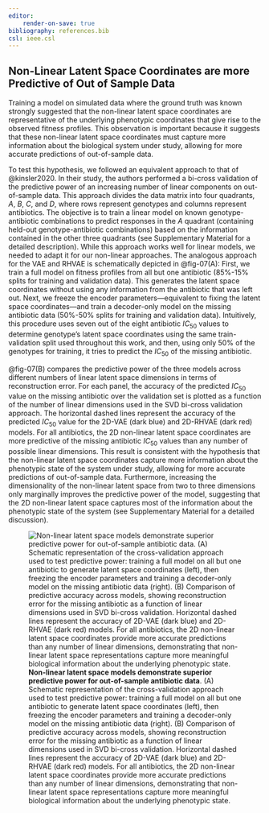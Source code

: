 ```yaml
---
editor:
    render-on-save: true
bibliography: references.bib
csl: ieee.csl
---
```


## Non-Linear Latent Space Coordinates are more Predictive of Out of Sample Data

Training a model on simulated data where the ground truth was known strongly
suggested that the non-linear latent space coordinates are representative of the
underlying phenotypic coordinates that give rise to the observed fitness
profiles. This observation is important because it suggests that these
non-linear latent space coordinates must capture more information about the
biological system under study, allowing for more accurate predictions of
out-of-sample data.

To test this hypothesis, we followed an equivalent approach to that of
@kinsler2020. In their study, the authors performed a bi-cross validation of the
predictive power of an increasing number of linear components on out-of-sample
data. This approach divides the data matrix into four quadrants, $A$, $B$, $C$,
and $D$, where rows represent genotypes and columns represent antibiotics. The
objective is to train a linear model on known genotype-antibiotic combinations
to predict responses in the $A$ quadrant (containing held-out
genotype-antibiotic combinations) based on the information contained in the
other three quadrants (see Supplementary Material for a detailed description).
While this approach works well for linear models, we needed to adapt it for our
non-linear approaches. The analogous approach for the VAE and RHVAE is
schematically depicted in @fig-07(A): First, we train a full model on fitness
profiles from all but one antibiotic (85%-15% splits for training and validation
data). This generates the latent space coordinates without using any information
from the antibiotic that was left out. Next, we freeze the encoder
parameters---equivalent to fixing the latent space coordinates---and train a
decoder-only model on the missing antibiotic data (50%-50% splits for training
and validation data). Intuitively, this procedure uses seven out of the eight
antibiotic $IC_{50}$ values to determine genotype's latent space coordinates
using the same train-validation split used throughout this work, and then, using
only 50% of the genotypes for training, it tries to predict the $IC_{50}$ of the
missing antibiotic.

@fig-07(B) compares the predictive power of the three models across different
numbers of linear latent space dimensions in terms of reconstruction error. For
each panel, the accuracy of the predicted $IC_{50}$ value on the missing
antibiotic over the validation set is plotted as a function of the number of
linear dimensions used in the SVD bi-cross validation approach. The horizontal
dashed lines represent the accuracy of the predicted $IC_{50}$ value for the
2D-VAE (dark blue) and 2D-RHVAE (dark red) models. For all antibiotics, the 2D
non-linear latent space coordinates are more predictive of the missing
antibiotic $IC_{50}$ values than any number of possible linear dimensions. This
result is consistent with the hypothesis that the non-linear latent space
coordinates capture more information about the phenotypic state of the system
under study, allowing for more accurate predictions of out-of-sample data.
Furthermore, increasing the dimensionality of the non-linear latent space from
two to three dimensions only marginally improves the predictive power of the
model, suggesting that the 2D non-linear latent space captures most of the
information about the phenotypic state of the system (see Supplementary Material
for a detailed discussion).

![**Non-linear latent space models demonstrate superior predictive power for
out-of-sample antibiotic data**. (A) Schematic representation of the
cross-validation approach used to test predictive power: training a full model
on all but one antibiotic to generate latent space coordinates (left), then
freezing the encoder parameters and training a decoder-only model on the missing
antibiotic data (right). (B) Comparison of predictive accuracy across models,
showing reconstruction error for the missing antibiotic as a function of linear
dimensions used in SVD bi-cross validation. Horizontal dashed lines represent
the accuracy of 2D-VAE (dark blue) and 2D-RHVAE (dark red) models. For all
antibiotics, the 2D non-linear latent space coordinates provide more accurate
predictions than any number of linear dimensions, demonstrating that non-linear
latent space representations capture more meaningful biological information
about the underlying phenotypic state.](./fig/main/fig07_v01_compiled){#fig-07}


  
